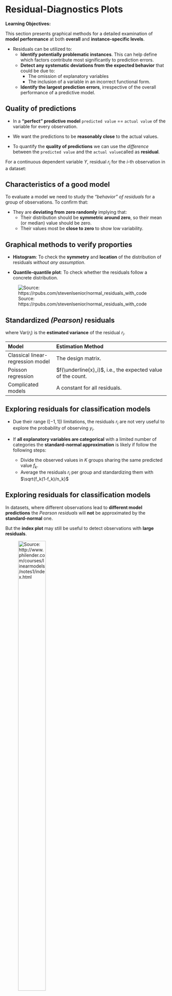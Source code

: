 # Residual-Diagnostics Plots

**Learning Objectives:**

This section presents graphical methods for a detailed examination of **model performance** at both **overall** and **instance-specific levels**.

- Residuals can be utilized to:
  - **Identify potentially problematic instances**. This can help define which factors contribute most significantly to prediction errors.
  - **Detect any systematic deviations from the expected behavior** that could be due to:
    - The omission of explanatory variables
    - The inclusion of a variable in an incorrect functional form.
  - **Identify the largest prediction errors**, irrespective of the overall performance of a predictive model.


## Quality of predictions {-}

- In a **"perfect" predictive model** `predicted value` == `actual value` of the variable for every observation.

- We want the predictions to be **reasonably close** to the actual values.

- To quantify the **quality of predictions** we can use the _difference_ between the `predicted value` and the `actual value`called as **residual**.

For a continuous dependent variable $Y$, residual $r_i$ for the $i$-th observation in a dataset:

\begin{equation}
r_i = y_i - f(\underline{x}_i) = y_i - \widehat{y}_i
\end{equation}


## Characteristics of a good model {-}

To evaluate a model we need to study the *"behavior" of residuals* for a group of observations. To confirm that:

- They are **deviating from zero randomly** implying that:
  - Their distribution should be **symmetric around zero**, so their mean (or median) value should be zero.
  - Their values most be **close to zero** to show low variability.


## Graphical methods to verify proporties {-}

- **Histogram**: To check the **symmetry** and **location** of the distribution of residuals *without any assumption*.

- **Quantile-quantile plot**: To check whether the residuals follow a concrete distribution.

![Source: https://rpubs.com/stevenlsenior/normal_residuals_with_code](img/19-residual-diagnostics-plots/01-histogram-quantile-plot.png)


## Standardized *(Pearson)* residuals {-}

\begin{equation}
\tilde{r}_i = \frac{r_i}{\sqrt{\mbox{Var}(r_i)}}
\end{equation}

where $\mbox{Var}(r_i)$ is the **estimated variance** of the residual $r_i$. 

|**Model**|**Estimation Method**|
|:--------|:--------------------|
|Classical linear-regression model|The design matrix.|
|Poisson regression|$f(\underline{x}_i)$, i.e., the expected value of the count.|
|Complicated models|A constant for all residuals.|


## Exploring residuals for classification models {-}

- Due their range ($[-1,1]$) limitations, the residuals $r_i$ are not very useful to explore the probability of observing $y_i$.

- If **all explanatory variables are categorical** with a limited number of categories the **standard-normal approximation** is likely if follow the following steps:
  - Divide the observed values in $K$ groups sharing the same predicted value $f_k$.
  - Average the residuals $r_i$ per group and standardizing them with $\sqrt{f_k(1-f_k)/n_k}$
  
## Exploring residuals for classification models {-}
  
In datasets, where different observations lead to **different model predictions** the *Pearson residuals* will **not** be approximated by the **standard-normal** one.

But the **index plot** may still be useful to detect observations with **large residuals**.

![Source: http://www.philender.com/courses/linearmodels/notes1/index.html](img/19-residual-diagnostics-plots/02-index-plot.png){width=45% height=60%}

## Exploring residuals for classical linear-regression models {-}

- Residuals should be normally distributed with mean zero
- The leverage values from the diagonal of hat matrix $\mathbf{H} = \mathbf{X}(\mathbf{X}^T \mathbf{X})^{-1} \mathbf{X}^T$.

$$
\mathbf{\hat{y}} = 
\mathbf{X}\hat{\beta} = 
\mathbf{X}[(\mathbf{X}^T \mathbf{X})^{-1} \mathbf{X}^T \mathbf{y}] = 
\mathbf{H}\mathbf{y}
$$


- Expected variance given by: $\text{Var}(e_i) = \sigma^2 (1 - h_{ii})$
- For independent explanatory variables, it should lead to a constant variance of residuals.

## Residuals $r_i$ in function of predicted values {-}

The plot should show points scattered **symmetrically** around the horizontal **straight line at 0**, but:

- It has got a shape of a funnel, reflecting **increasing variability** of residuals for increasing fitted values. The variance is not constant *(homoscedasticity violation)*.

- The smoothed line suggests that the mean of residuals becomes **increasingly positive** for increasing fitted values. The residuals don't seems to have a *zero-mean*.

![](img/19-residual-diagnostics-plots/03-residuals-vs-fitted.png){width=45% height=60%}

## Square root of standardized residuals $\sqrt{\tilde{r}_i}$ in function of predicted values {-}

The plot should show points scattered **symmetrically** across the horizontal axis.

- The increase in $\sqrt{\tilde{r}_i}$ indicates a violation of the *homoscedasticity assumption*.

![](img/19-residual-diagnostics-plots/04-scale-location.png){width=45% height=60%}

## Standardized residuals $\tilde{r}_i$ in function of leverage $l_i$ {-}

- **Leverage** $l_i$ is a measure of how far away the **independent variable values** of an observation are from those of the other observations. 

- Data points with **large residuals (outliers)** and/or **high leverage** may distort the outcome and **accuracy of a regression**.

- The **predicted sum-of-squares**:

\begin{equation}
PRESS = \sum_{i=1}^{n} (\widehat{y}_{i(-i)} - y_i)^2 =  \sum_{i=1}^{n} \frac{r_i^2}{(1-l_{i})^2}
\end{equation}

- **Cook's distance** measures the effect of deleting a given observation. 

![](img/19-residual-diagnostics-plots/05-residuals-vs-leverage.png){width=45% height=60%}

## Standardized residuals $\tilde{r}_i$ in function of leverage $l_i$ {-}

Given that $\tilde{r}_i$ should have approximately **standard-normal distribution**, only about 0.5% of them should be **larger or lower than 2.57**.

If there is an **excess of such observations**, this could be taken as a signal of issues with the **fit of the model**. At least two such observations (59 and 143).

![](img/19-residual-diagnostics-plots/05-residuals-vs-leverage.png){width=45% height=60%}

## Standardized residuals $\tilde{r}_i$ in function of values expected from the standard normal distribution {-}

If the normality assumption is fulfilled, the plot should show a scatter of points close to the $45^{\circ}$ diagonal, but **this not the case**.

![](img/19-residual-diagnostics-plots/06-normal-q-q.png){width=45% height=60%}

## Meeting Videos {-}

### Cohort 1 {-}

`r knitr::include_url("https://www.youtube.com/embed/URL")`

<details>
<summary> Meeting chat log </summary>

```
LOG
```
</details>
